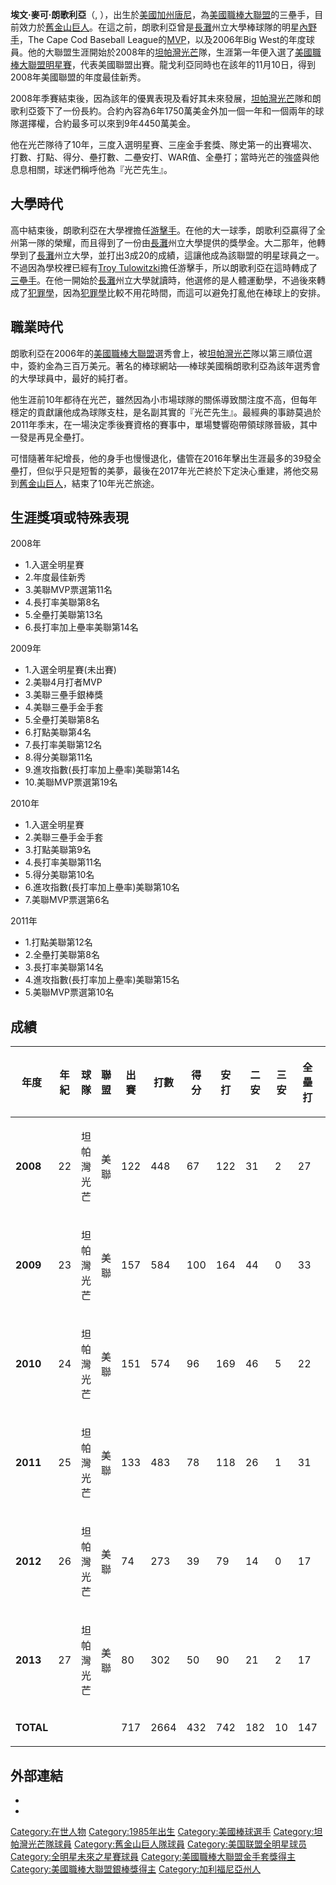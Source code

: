{{Infobox baseball biography
| name        = 埃文·朗歌利亞<br />Evan Longoria
| image       = Evan Longoria in 2018.jpg
| image_size  = 
| caption     = 
| team        = 舊金山巨人
| number      = 10
| position    = [[三壘手|三壘手]]
| birth_date  = {{birth date and age|mf=yes|1985|10|7}}
| birth_place = {{USA}}[[加利福尼亞州|加利福尼亞州]][[唐尼_(加利福尼亞州)|唐尼]]
| bats        = 右
| throws      = 右
| debutleague = 美國職棒大聯盟
| debutdate   = 4月12日
| debutyear   = 2008年
| debutteam   = 坦帕灣光芒
| statyear    = 2021年球季
| statleague  = 美國職棒大聯盟
| stat1label  = [[打擊率|打擊率]]
| stat1value  = .266
| stat2label  = [[全壘打|全壘打]]
| stat2value  = 317
| stat3label  = [[打點|打點]]
| stat3value  = 1089
| teams =
* [[坦帕灣光芒|坦帕灣光芒]] ({{mlby|2008}}–{{mlby|2017}})
* [[舊金山巨人|舊金山巨人]] ({{mlby|2018}}–)
|highlights=
* 3×[[美國職棒大聯盟全明星賽|全明星賽]] ([[2008年美國職棒大聯盟全明星賽|2008]]–[[2010年美國職棒大聯盟全明星賽|2010]])
* [[美國職棒大聯盟年度最佳新人獎|美聯新人王]] (2008)
* 3×[[美國職棒大聯盟金手套獎|金手套獎]] (2009,2010,2017)
* [[美國職棒大聯盟銀棒獎|銀棒獎]] (2009)
* 2017年8月1日達成完全打擊
}}

'''埃文·麥可·朗歌利亞'''（{{lang-en|Evan Michael Longoria}}, {{bd|1985年|10月7日|}}），出生於[[美國|美國]][[加州|加州]][[唐尼_(加利福尼亞州)|唐尼]]，為[[美國職棒大聯盟|美國職棒大聯盟]]的三壘手，目前效力於[[舊金山巨人|舊金山巨人]]。在這之前，朗歌利亞曾是[[長灘|長灘]]州立大學棒球隊的明星[[內野手|內野手]]，The Cape Cod Baseball League的[[MVP|MVP]]，以及2006年Big West的年度球員。他的大聯盟生涯開始於2008年的[[坦帕灣光芒|坦帕灣光芒]]隊，生涯第一年便入選了[[美國職棒大聯盟明星賽|美國職棒大聯盟明星賽]]，代表美國聯盟出賽。龍戈利亞同時也在該年的11月10日，得到2008年美國聯盟的年度最佳新秀。

2008年季賽結束後，因為該年的優異表現及看好其未來發展，[[坦帕灣光芒|坦帕灣光芒]]隊和朗歌利亞簽下了一份長約。合約內容為6年1750萬美金外加一個一年和一個兩年的球隊選擇權，合約最多可以來到9年4450萬美金。

他在光芒隊待了10年，三度入選明星賽、三座金手套獎、隊史第一的出賽場次、打數、打點、得分、壘打數、二壘安打、WAR值、全壘打；當時光芒的強盛與他息息相關，球迷們稱呼他為『光芒先生』。

== 大學時代 ==
高中結束後，朗歌利亞在大學裡擔任[[游擊手|游擊手]]。在他的大一球季，朗歌利亞贏得了全州第一隊的榮耀，而且得到了一份由[[長灘|長灘]]州立大學提供的獎學金。大二那年，他轉學到了[[長灘|長灘]]州立大學，並打出3成20的成績，這讓他成為該聯盟的明星球員之一。不過因為學校裡已經有[[特洛伊·托洛維斯基|Troy Tulowitzki]]擔任游擊手，所以朗歌利亞在這時轉成了[[三壘手|三壘手]]。在他一開始於[[長灘|長灘]]州立大學就讀時，他選修的是人體運動學，不過後來轉成了[[犯罪學|犯罪學]]，因為[[犯罪學|犯罪學]]比較不用花時間，而這可以避免打亂他在棒球上的安排。


== 職業時代 ==
朗歌利亞在2006年的[[美國職棒大聯盟|美國職棒大聯盟]]選秀會上，被[[坦帕灣光芒|坦帕灣光芒]]隊以第三順位選中，簽約金為三百万美元。著名的棒球網站──棒球美國稱朗歌利亞為該年選秀會的大學球員中，最好的純打者。

他生涯前10年都待在光芒，雖然因為小市場球隊的關係導致關注度不高，但每年穩定的貢獻讓他成為球隊支柱，是名副其實的『光芒先生』。最經典的事跡莫過於2011年季末，在一場決定季後賽資格的賽事中，單場雙響砲帶領球隊晉級，其中一發是再見全壘打。

可惜隨著年紀增長，他的身手也慢慢退化，儘管在2016年擊出生涯最多的39發全壘打，但似乎只是短暫的美夢，最後在2017年光芒終於下定決心重建，將他交易到[[舊金山巨人|舊金山巨人]]，結束了10年光芒旅途。

== 生涯獎項或特殊表現 ==
2008年
* 1.入選全明星賽
* 2.年度最佳新秀
* 3.美聯MVP票選第11名
* 4.長打率美聯第8名
* 5.全壘打美聯第13名
* 6.長打率加上壘率美聯第14名

2009年
* 1.入選全明星賽(未出賽)
* 2.美聯4月打者MVP
* 3.美聯三壘手銀棒獎
* 4.美聯三壘手金手套
* 5.全壘打美聯第8名
* 6.打點美聯第4名
* 7.長打率美聯第12名
* 8.得分美聯第11名
* 9.進攻指數(長打率加上壘率)美聯第14名
* 10.美聯MVP票選第19名

2010年
* 1.入選全明星賽
* 2.美聯三壘手金手套
* 3.打點美聯第9名
* 4.長打率美聯第11名
* 5.得分美聯第10名
* 6.進攻指數(長打率加上壘率)美聯第10名
* 7.美聯MVP票選第6名

2011年
* 1.打點美聯第12名
* 2.全壘打美聯第8名
* 3.長打率美聯第14名
* 4.進攻指數(長打率加上壘率)美聯第15名
* 5.美聯MVP票選第10名

== 成績 ==
{| class="wikitable"
!年度||年紀||球隊||聯盟||出賽||打數||得分||安打||二安||三安||全壘打||打點||盜壘||四死||三振||打擊率||上壘率||長打率
|- align=center
|'''2008'''||22||坦帕灣光芒||美聯||122||448||67||122||31||2||27||85||7||46||122||.272||.343||.531
|- align=center
|'''2009'''||23||坦帕灣光芒||美聯||157||584||100||164||44||0||33||113||9||72||140||.281||.364||.526
|- align=center
|'''2010'''||24||坦帕灣光芒||美聯||151||574||96||169||46||5||22||104||15||72||124||.294||.372||.507
|- align=center
|'''2011'''||25||坦帕灣光芒||美聯||133||483||78||118||26||1||31||99||3||80||93||.244||.355||.495
|- align=center
|'''2012'''||26||坦帕灣光芒||美聯||74||273||39||79||14||0||17||55||2||33||61||.289||.369||.527
|- align=center
|'''2013'''||27||坦帕灣光芒||美聯||80||302||50||90||21||2||17||47||2||35||74||.298||.367||.550
|- align=center
|'''TOTAL'''||||||||717||2664||432||742||182||10||147||503||36||338||614||.279||.361||.520
|}

== 外部連結 ==
{{Commonscat|Evan Longoria}}
* {{Baseballstats |mlb=446334 |espn=28639 |br=l/longoev01 |fangraphs=9368 |cube=L/Evan-Longoria}}
* {{台灣棒球維基館|Evan_Longoria}}

{{DEFAULTSORT:Longoria, Evan}}
{{舊金山巨人隊當前登錄名單}}
{{2009年世界棒球經典賽美國隊選手列表}}

{{Authority control}}
[[Category:在世人物|Category:在世人物]]
[[Category:1985年出生|Category:1985年出生]]
[[Category:美國棒球選手|Category:美國棒球選手]]
[[Category:坦帕灣光芒隊球員|Category:坦帕灣光芒隊球員]]
[[Category:舊金山巨人隊球員|Category:舊金山巨人隊球員]]
[[Category:美国联盟全明星球员|Category:美国联盟全明星球员]]
[[Category:全明星未來之星賽球員|Category:全明星未來之星賽球員]]
[[Category:美國職棒大聯盟金手套獎得主|Category:美國職棒大聯盟金手套獎得主]]
[[Category:美國職棒大聯盟銀棒獎得主|Category:美國職棒大聯盟銀棒獎得主]]
[[Category:加利福尼亞州人|Category:加利福尼亞州人]]